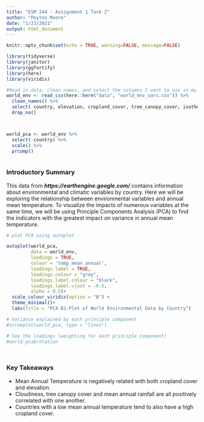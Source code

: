 ```yaml
---
title: "ESM 244 - Assignment 1 Task 2"
author: "Peyton Moore"
date: "1/23/2021"
output: html_document
---
```


```r
knitr::opts_chunk$set(echo = TRUE, warning=FALSE, message=FALSE)
```


```r
library(tidyverse)
library(janitor)
library(ggfortify)
library(here)
library(viridis)

```

```r
#Read in data, clean names, and select the columns I want to use in my pca 
world_env <- read_csv(here::here("data", "world_env_vars.csv")) %>% 
  clean_names() %>% 
  select( country, elevation, cropland_cover, tree_canopy_cover, isothermality, rain_mean_annual, temp_mean_annual, wind, cloudiness) %>% 
  drop_na()



world_pca <- world_env %>% 
  select(-country) %>% 
  scale() %>% 
  prcomp()
  

```

### Introductory Summary 

This data from ***https://earthengine.google.com/*** contains information about environmental and climatic variables by country. Here we will be exploring the relationship between environmental variables and annual mean temperature. To visualize the impacts of numerous variables at the same time, we will be using Principle Components Analysis (PCA) to find the indicators with the greatest impact on variance in annual mean temperature. 



```r
# plot PCA using autoplot

autoplot(world_pca, 
         data = world_env, 
         loadings = TRUE,
         colour = 'temp_mean_annual', 
         loadings.label = TRUE,
         loadings.colour = "gray",
         loadings.label.colour = "black", 
         loadings.label.vjust = -0.5, 
         alpha = 0.5)+
  scale_colour_viridis(option = "B") +
  theme_minimal()+
  labs(title = "PCA Bi-Plot of World Environmental Data by Country")

# Variance explained by each principle component
#screeplot(world_pca, type = "lines")

# See the loadings (weighting for each principle component)
#world_pca$rotation




```


### Key Takeaways 

- Mean Annual Temperature is negatively related with both cropland cover and elevation. 
- Cloudiness, tree canopy cover and mean annual rainfall are all positively correlated with one another. 
- Countries with a low mean annual temperature tend to also have a high cropland cover.

